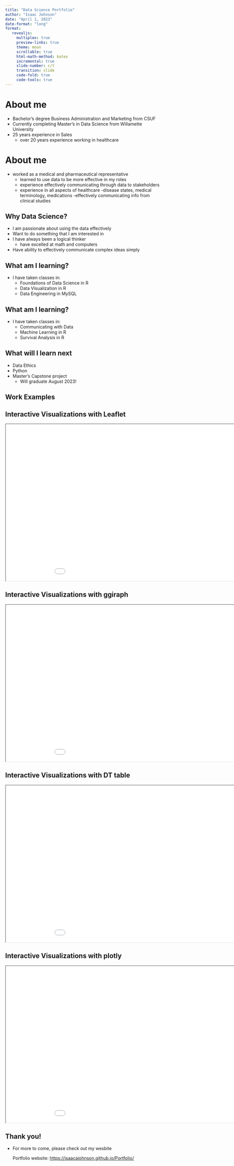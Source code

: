 ```yaml
---
title: "Data Science Portfolio"
author: "Isaac Johnson"
date: "April 1, 2023"
date-format: "long"
format: 
   revealjs:
     multiplex: true
     preview-links: true
     theme: moon
     scrollable: true
     html-math-method: katex
     incremental: true
     slide-number: c/t
     transition: slide
     code-fold: true
     code-tools: true
---
```


# About me {transition="slide"}
- Bachelor's degree Business Administration and Marketing from CSUF
- Currently completing Master's in Data Science from Willamette University
- 25 years experience in Sales
    - over 20 years experience working in healthcare

# About me {transition="slide"}
- worked as a medical and pharmaceutical representative
    - learned to use data to be more effective in my roles
    - experience effectively communicating through data to stakeholders
    - experience in all aspects of healthcare
        -disease states, medical terminology, medications
        -effectively communicating info from clinical studies

## Why Data Science? {transition="slide"}
- I am passionate about using the data effectively
- Want to do something that I am interested in
- I have always been a logical thinker
    - have excelled at math and computers
- Have ability to effectively communicate complex ideas simply

## What am I learning? {transition="slide"}
- I have taken classes in:
    - Foundations of Data Science in R
    - Data Visualization in R
    - Data Engineering in MySQL

## What am I learning? {transition="slide"}
- I have taken classes in:
    - Communicating with Data
    - Machine Learning in R
    - Survival Analysis in R
    
## What will I learn next {transition="slide"}
- Data Ethics
- Python
- Master's Capstone project
    - Will graduate August 2023!

## Work Examples {transition="slide"}

## Interactive Visualizations with Leaflet
<iframe 
  width="1000" 
  height="500" 
  src="images/murderleaflet.html">
</iframe>

## Interactive Visualizations with ggiraph
<iframe 
  width="1000" 
  height="500" 
  src="images/interactive_scatter_plot.html">
</iframe>

## Interactive Visualizations with DT table
<iframe 
  width="1000" 
  height="500" 
  src="images/datatable_table_complex.html">
</iframe>

## Interactive Visualizations with plotly
<iframe 
  width="1000" 
  height="500" 
  src="images/covid.html">
</iframe>

## Thank you! 
- For more to come, please check out my wesbite

    Portfolio website: [https://isaacajohnson.github.io/Portfolio/](https://isaacajohnson.github.io/Portfolio/)
